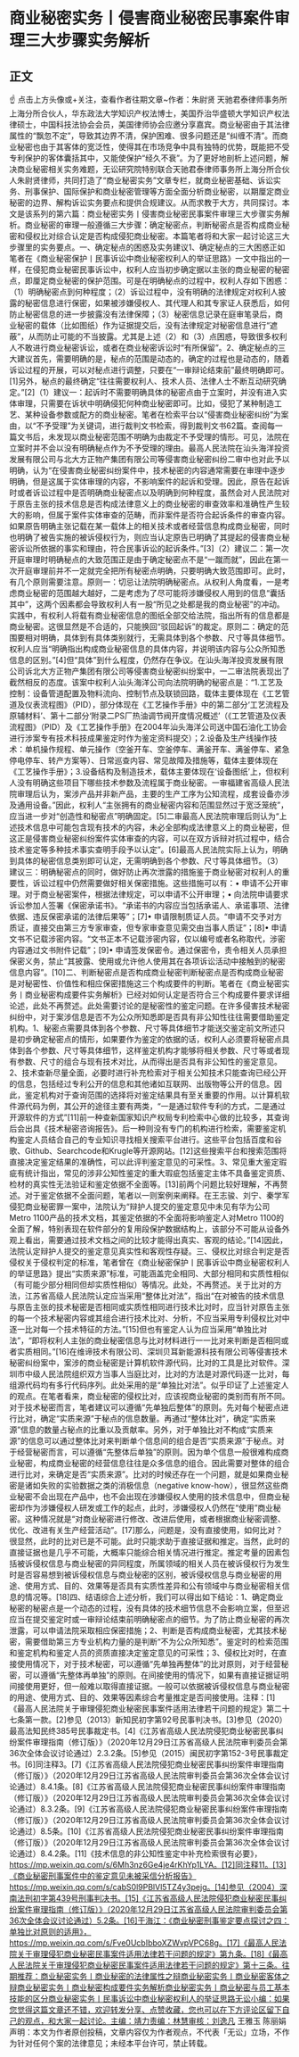 # 商业秘密实务丨侵害商业秘密民事案件审理三大步骤实务解析
## 正文
☝ 点击上方头像或+关注，查看作者往期文章~作者：朱尉贤 天驰君泰律师事务所上海分所合伙人，华东政法大学知识产权法博士，美国乔治华盛顿大学知识产权法律硕士，中国科技法协会会员，美国律师协会应邀分享嘉宾。商业秘密由于其法律属性的“飘忽不定”，导致其边界不清，保护困难、很多问题还是“纠缠不清”。而商业秘密也由于其客体的宽泛性，使得其在市场竞争中具有独特的优势，既能把不受专利保护的客体囊括其中，又能使保护“经久不衰”。为了更好地剖析上述问题，解决商业秘密相关实务难题，无讼研究院特别联合天驰君泰律师事务所上海分所合伙人朱尉贤律师，共同打造了“商业秘密实务”文章专栏，就商业秘密基础、诉讼实务、刑事保护、国际保护和商业秘密管理等方面全面分析商业秘密，以期厘定商业秘密的边界、解构诉讼实务要点和提供合规建议。从而求教于大方，共同探讨。本文是该系列的第六篇：商业秘密实务丨侵害商业秘密民事案件审理三大步骤实务解析。商业秘密的审理一般遵循三大步骤：确定秘密点，判断秘密点是否构成商业秘密和侵权比对综合认定是否构成侵犯商业秘密。本篇笔者将和大家一起讨论这三大步骤里的实务要点。一、确定秘点的困惑及实务建议1、确定秘点的三大困惑正如笔者在《商业秘密保护丨民事诉讼中商业秘密权利人的举证思路》一文中指出的一样，在侵犯商业秘密民事诉讼中，权利人应当初步确定据以主张的商业秘密的秘密点，即厘定商业秘密的保护范围。可是在明确秘点的过程中，权利人存如下困惑：（1）明确秘密点到何种程度；（2）诉讼过程中，没有明确的法律规定对权利人披露的秘密信息进行保密，如果被涉嫌侵权人、其代理人和其专家证人获悉后，如何防止秘密信息的进一步披露没有法律保障；（3）秘密信息记录在庭审笔录后，商业秘密的载体（比如图纸）作为证据提交后，没有法律规定对秘密信息进行“遮蔽”，从而防止可能的不当披露。尤其是上述（2）和（3）点困惑，导致很多权利人不敢进行商业秘密诉讼，或者在商业秘密诉讼时“有所保留”。2、确定秘点的三大建议首先，需要明确的是，秘点的范围是动态的，确定的过程也是动态的，随着诉讼过程的开展，可以对秘点进行调整，只要在“一审辩论结束前”最终明确即可。[1]另外，秘点的最终确定“往往需要权利人、技术人员、法律人士不断互动研究确定。”[2]（1）建议一：起诉时不需要明确具体的秘密点由于立案时，并没有进入实体审理，只需要在诉状中明确侵犯何种商业秘密即可。比如，侵犯了某种制造工艺、某种设备参数或配方的商业秘密。笔者在检索平台以“侵害商业秘密纠纷”为案由，以“不予受理”为关键词，进行裁判文书检索，得到裁判文书62篇。查阅每一篇文书后，未发现以商业秘密范围不明确为由裁定不予受理的情形。可见，法院在立案时并不会以没有明确秘点作为不予受理的理由。最高人民法院在汕头海洋投资发展有限公司与北大方正物产集团有限公司等侵害商业秘密纠纷二审中也对此予以明确，认为“在侵害商业秘密纠纷案件中，技术秘密的内容通常需要在审理中逐步明确，但是这属于实体审理的内容，不影响案件的起诉和受理。因此，原告在起诉时或者诉讼过程中是否明确商业秘密点以及明确到何种程度，虽然会对人民法院对于原告主张的技术信息是否构成法律意义上的商业秘密的审查效率和准确性产生较大的影响，但属于案件实体审查的范畴，而非案件是否符合起诉条件的审查内容。如果原告明确主张记载在某一载体上的相关技术或者经营信息构成商业秘密，同时也明确了被告实施的被诉侵权行为，则应当认定原告已明确了其提起的侵害商业秘密诉讼所依据的事实和理由，符合民事诉讼的起诉条件。”[3]（2）建议二：第一次开庭审理时明确秘点的大致范围正是由于确定秘密点不是“一蹴而就”，因此在第一次开庭审理前并不一定就完全把所有秘密点明确，只要明确大致范围即可。此时，有几个原则需要注意。原则一：切忌让法院明确秘密点。从权利人角度看，一是考虑商业秘密的范围越大越好，二是考虑为了尽可能将涉嫌侵权人用到的信息“囊括其中”，这两个因素都会导致权利人有一股“所见之处都是我的商业秘密”的冲动。实践中，有权利人将载有商业秘密信息的图纸全部交给法院，指出所有的信息都是商业秘密。这很显然是不合适的，只能换回“驳回起诉”的裁定。原则二：确定的范围要相对明确，具体到有具体类别就行，无需具体到各个参数、尺寸等具体细节。权利人应当“明确指出构成商业秘密信息的具体内容，并说明该内容与公众所知悉信息的区别。”[4]但“具体”到什么程度，仍然存在争议。在汕头海洋投资发展有限公司诉北大方正物产集团有限公司等侵害商业秘密纠纷案中，一二审法院表现出了截然相反的态度。该案中权利人汕头海洋公司向法院明确的秘密点是：“1.工艺及控制：设备管道配置及物料流向、控制节点及联锁回路，载体主要体现在《工艺管道及仪表流程图》（PID），部分体现在《工艺操作手册》中的第二部分‘工艺流程及原辅材料’、第十二部分‘附录二PS厂热油调节阀开度情况概述’（《工艺管道及仪表流程图》（PID）及《工艺操作手册》在2004年汕头海洋公司送中国石油化工协会进行涉案专有技术科技成果鉴定时作为鉴定资料提交）；2.设备及生产线操作技术：单机操作规程、单元操作（空釜开车、空釜停车、满釜开车、满釜停车、紧急停电停车、转产方案等）、日常巡查内容、常见故障及措施等，载体主要体现在《工艺操作手册》；3.设备结构及制造技术，载体主要体现在‘设备图纸’上，但权利人没有明确这些项目下哪些技术参数及流程属于商业秘密。一审福建省高级人民法院审理后认为，案涉产品并非新产品，主要的生产工序为公知流程，成套设备亦涉及通用设备。”因此，权利人“主张拥有的商业秘密内容和范围显然过于宽泛笼统”，应当进一步对“创造性和秘密点”明确固定。[5]二审最高人民法院审理后则认为“上述技术信息中可能包含现有技术的内容，未必全部构成法律意义上的商业秘密，但这正是侵害商业秘密纠纷案件实体审查的内容，可以在双方诉辩对抗过程中，结合技术鉴定等多种技术事实查明手段予以认定”。[6]最高人民法院实际上认为，明确到具体的秘密信息类别即可认定，无需明确到各个参数、尺寸等具体细节。（3）建议三：明确秘密点的同时，做好防止再次泄露的措施鉴于商业秘密对权利人的重要性，诉讼过程中仍然需要做好相关保密措施。这些措施可以有：• 申请不公开审理。对于商业秘密案件，根据法律规定，可以申请不公开审理；• 向法院申请要求诉讼参加人签署《保密承诺书》。“承诺书的内容应当包括承诺人、承诺事项、法律依据、违反保密承诺的法律后果等”；[7]• 申请限制质证人员。“申请不交予对方质证，直接交由第三方专家审查，但专家审查意见需交由当事人质证”；[8]• 申请文书不记载涉密内容。“文书正本不记载涉密内容，仅以编号或者名称取代，涉密内容通过文书附件记载”；[9]• 申请签发保密令。通过保密令，责令相关人员承担保密义务，禁止“其披露、使用或允许他人使用其在各项诉讼活动中接触到的秘密信息内容”。[10]二、判断秘密点是否构成商业秘密判断秘密点是否构成商业秘密是对秘密性、价值性和相应保密措施这三个构成要件的判断。笔者在《商业秘密实务丨商业秘密构成要件实务解析》已经对如何认定是否符合三个构成要件要求详细论述，此处不再赘述。此处需要讨论的是秘密性的鉴定问题。在许多侵害技术秘密纠纷中，对于案涉信息是否不为公众所知悉即是否具有非公知性往往需要借助鉴定机构。1、秘密点需要具体到各个参数、尺寸等具体细节才能送交鉴定前文所述只是初步确定秘密点的情形，如果要作为鉴定的依据的话，权利人必须要将秘密点具体到各个参数、尺寸等具体细节，这样鉴定机构才能够将相关参数、尺寸等或者现有参数、尺寸的组合与现有技术对比，从而得出是否具有非公知性的鉴定意见。2、技术查新尽量全面，必要时进行补充检索对于相关公知技术只能查询已经公开的信息，包括经过专利公开的信息和其他诸如互联网、出版物等公开的信息。因此，鉴定机构对于查询范围的选择将对鉴定结果具有至关重要的作用。以计算机软件源代码为例，其公开的途径主要有两类，“一是通过软件专利的方式，二是通过开源软件的方式”[11]前一种查新国家知识产权局专利检索中心做的比较多，其查询后会出具《技术秘密咨询报告》。后一种则没有专门的机构进行检索，需要鉴定机构鉴定人员结合自己的专业知识寻找相关搜索平台进行。这些平台包括百度和谷歌、Github、Searchcode和Krugle等开源网站。[12]这些搜索平台和搜索范围将直接决定鉴定结果的准确性，可以此评判鉴定意见的可采性。3、常见重大鉴定瑕疵有统计指出，常见的涉非公知性鉴定的重大瑕疵包括鉴定主体不具备鉴定资质、检材的真实性无法验证和鉴定依据不全面等。[13]前两个问题比较好理解，不再赘述。对于鉴定依据不全面问题，笔者以一则案例来阐释。在王志骏、刘宁、秦学军侵犯商业秘密罪一案中，法院认为“辩护人提交的鉴定意见中未见有华为公司Metro 1100产品的技术文档，其鉴定依据的不全面将影响鉴定人对Metro 1100的全面了解，特别表现在软件部分的复用段保护数据结构上，该部分不可能从设备外观上看出，需要通过技术文档之间的比较才能得出真实、客观的结论。”[14]因此，法院认定辩护人提交的鉴定意见真实性和客观性存疑。三、侵权比对综合判定是否侵权关于侵权判定的标准，笔者曾在《商业秘密保护丨民事诉讼中商业秘密权利人的举证思路》提出“实质来源”标准，可能涵盖完全相同、大部分相同和实质性相似（有可能少部分相同但却实质性相似）等情况。此处，不再赘述。关于比对的方法，江苏省高级人民法院认定应当采用“整体比对法”，指出“在对被告的技术信息与原告主张的技术秘密是否相同或实质性相同进行技术比对时，应当针对原告主张的每一个技术秘密内容或其组合进行技术比对、分析，不应当采用专利侵权比对中逐一比对每一个技术特征的方法。”[15]但也有鉴定人认为应当采用“单独比对法”，“即将权利人主张的商业秘密信息与比对材料进行一一比对来判断是否相同或者实质相同。”[16]在维谛技术有限公司、深圳贝耳新能源科技有限公司等侵害技术秘密纠纷案中，案涉的商业秘密是计算机软件源代码，比对的工具是比对软件。深圳市中级人民法院组织双方当事人当庭比对，比对的方法是对源代码逐一比对，每组源代码均有多行代码序列。此处采用的是“单独比对法”。似乎印证了上述鉴定人的观点。在笔者看来，商业秘密的侵权比对，应该视商业秘密的类别而有所不同。对于技术秘密而言，笔者建议可以遵循“先单独后整体”的原则。先对每个秘密点进行比对，确定“实质来源”于秘点的信息数量。再通过“整体比对”，确定“实质来源”信息的数量占秘点的比重以及贡献率。另外，对于单独比对不构成“实质来源”的信息可以通过整体比对来判断单个信息间的组合是否“实质来源”于秘点。对于经营秘密而言，可以遵循“先整体后单独”的原则。因为单个信息一般很难构成商业秘密，构成商业秘密的经营信息往往是众多信息的组合。因此需要对整体的组合进行比对，来确定是否“实质来源”。比对的时候还存在一个问题，就是如果商业秘密是诸如失败的实验数据之类的消极信息（negative know-how），很显然这些商业秘密不会出现在产品中，也不会出现在涉嫌侵权人使用的技术信息中，但商业秘密却作为涉嫌侵权人研发或工作的起点，此时，涉嫌侵权人仍然在“使用”商业秘密。这种情况就是“对商业秘密进行修改、改进后使用，或者根据商业秘密调整、优化、改进有关生产经营活动”。[17]那么，问题是，没有直接使用，如何比对？很显然，此时的比对已是不可能。此时只能求助于直接证据和推定。当然，此时的直接证据也是几乎不可能，大概率只能综合相关情况进行推定。推定考量的因素包括被诉侵权信息与商业秘密的异同程度，所属领域的相关人员在被诉侵权行为发生时是否容易想到被诉侵权信息与商业秘密的区别，被诉侵权信息与商业秘密的用途、使用方式、目的、效果等是否具有实质性差异和公有领域中与商业秘密相关信息的情况等。[18]四、结语综合上述分析，我们可以得出如下结论：1、确定商业秘密的秘密点是一个动态的过程，没有具体的技术细节信息不会影响立案，但至迟应当在提交鉴定时或一审辩论结束前明确秘密点的细节。为了防止商业秘密的再次泄露，可以申请法院采取相应保密措施；2、判断是否构成商业秘密，尤其技术秘密，需要借助第三方专业机构力量的是判断“不为公众所知悉”。鉴定时的检索范围和鉴定机构和鉴定人员的资质直接决定鉴定意见的可采性；3、侵权比对时，在直接使用情况下，对于技术秘密，可以遵循“先单独再整体”的比对原则，对于经营秘密，可以遵循“先整体再单独”的原则。在间接使用的情况下，如果有直接证据证明间接使用更好，但一般难以取得直接证据。一般可以依据被诉侵权信息与商业秘密的用途、使用方式、目的、效果等因素综合考量推定是否间接使用。注释：[1]《最高人民法院关于审理侵犯商业秘密民事案件适用法律若干问题的规定》第二十七条第一款。[2]参见（2013）新知民初字第92号民事判决书。[3]参见（2020）最高法知民终385号民事裁定书。[4]《江苏省高级人民法院侵犯商业秘密民事纠纷案件审理指南（修订版）》（2020年12月29日江苏省高级人民法院审判委员会第36次全体会议讨论通过）2.3.2条。[5]参见（2015）闽民初字第152-3号民事裁定书。[6]同注释3。[7]《江苏省高级人民法院侵犯商业秘密民事纠纷案件审理指南（修订版）》（2020年12月29日江苏省高级人民法院审判委员会第36次全体会议讨论通过）8.4.1条。[8]《江苏省高级人民法院侵犯商业秘密民事纠纷案件审理指南（修订版）》（2020年12月29日江苏省高级人民法院审判委员会第36次全体会议讨论通过）8.3.2条。[9]《江苏省高级人民法院侵犯商业秘密民事纠纷案件审理指南（修订版）》（2020年12月29日江苏省高级人民法院审判委员会第36次全体会议讨论通过）8.5条。[10]《江苏省高级人民法院侵犯商业秘密民事纠纷案件审理指南（修订版）》（2020年12月29日江苏省高级人民法院审判委员会第36次全体会议讨论通过）8.4.2条。[11]《技术信息的非公知性鉴定中补充检索很有必要》，https://mp.weixin.qq.com/s/6Mh3nz6Ge4je4rKhYp1LYA。[12]同注释11。[13]《商业秘密刑事案件中的鉴定意见未被采信分析报告》 https://mp.weixin.qq.com/s/cabS0l9PBlVl5TZ4y3pejg。[14]参见（2004）深南法刑初字第439号刑事判决书。[15]《江苏省高级人民法院侵犯商业秘密民事纠纷案件审理指南（修订版）》（2020年12月29日江苏省高级人民法院审判委员会第36次全体会议讨论通过）5.2条。[16]于海江：《商业秘密刑事鉴定要点探讨之四：单独比对原则的适用》，https://mp.weixin.qq.com/s/Fve0UcbIbboXZWvpVPC68g。[17]《最高人民法院关于审理侵犯商业秘密民事案件适用法律若干问题的规定》第九条。[18]《最高人民法院关于审理侵犯商业秘密民事案件适用法律若干问题的规定》第十三条。往期推荐：商业秘密实务丨商业秘密的法律属性之辩商业秘密实务丨商业秘密客体之辩商业秘密实务丨商业秘密构成要件实务解析商业秘密实务丨商业秘密与员工基本技能的区分商业秘密实务丨民事诉讼中商业秘密权利人的举证思路无讼小编：如果您觉得这篇文章还不错，欢迎转发分享、点赞收藏，您也可以在下方评论区留下自己的观点，和大家一起讨论。主编：靖力责编：林慧审核：刘逸凡 王雅玉 陈丽娟 声明：本文为作者原创投稿，文章内容仅为作者观点，不代表「无讼」立场，不作为针对任何个案的法律意见；未经本平台许可，禁止转载。